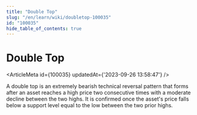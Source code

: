 ```yaml
---
title: "Double Top"
slug: "/en/learn/wiki/doubletop-100035"
id: "100035"
hide_table_of_contents: true
---
```



# Double Top

<ArticleMeta id={100035} updatedAt={'2023-09-26 13:58:47'} />
<div className='border-solid border-b border-t-0 my-4 border-[var(--ifm-color-gray-300)]' />

A double top is an extremely bearish technical reversal pattern that forms after an asset reaches a high price two consecutive times with a moderate decline between the two highs. It is confirmed once the asset's price falls below a support level equal to the low between the two prior highs.
